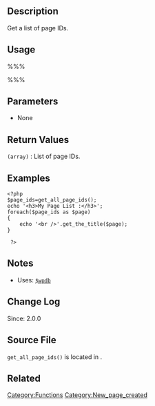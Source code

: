 {{Languages|
{{en|Function Reference/get_all_page_ids}}
{{it|Riferimento funzioni/get_all_page_ids}}
{{ja|関数リファレンス/get_all_page_ids}}
}}

== Description ==
Get a list of page IDs. 

== Usage ==
%%%<?php get_all_page_ids() ?>%%%

== Parameters ==
* None

== Return Values ==
; <tt>(array)</tt> : List of page IDs.

== Examples ==

<pre>
<?php
$page_ids=get_all_page_ids();
echo '<h3>My Page List :</h3>';
foreach($page_ids as $page)
{
	echo '<br />'.get_the_title($page);
}

 ?>
</pre>

<!-- Need creative examples. Feel free to link to external examples. -->

== Notes ==
* Uses: [[Class Reference/wpdb|<tt>$wpdb</tt>]]

== Change Log ==
Since: 2.0.0

== Source File ==
<!-- Need links to current source code files -->
<tt>get_all_page_ids()</tt> is located in {{Trac|wp-includes/post.php}}.

== Related ==
{{Page Tags}}

{{Tag Footer}}

[[Category:Functions]]
[[Category:New_page_created]]